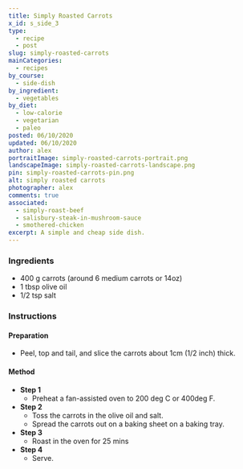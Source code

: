 ```yaml
---
title: Simply Roasted Carrots
x_id: s_side_3
type:
  - recipe
  - post
slug: simply-roasted-carrots
mainCategories: 
  - recipes
by_course:
  - side-dish
by_ingredient:
  - vegetables
by_diet:
  - low-calorie
  - vegetarian
  - paleo
posted: 06/10/2020
updated: 06/10/2020
author: alex
portraitImage: simply-roasted-carrots-portrait.png
landscapeImage: simply-roasted-carrots-landscape.png
pin: simply-roasted-carrots-pin.png
alt: simply roasted carrots
photographer: alex
comments: true
associated: 
  - simply-roast-beef
  - salisbury-steak-in-mushroom-sauce
  - smothered-chicken
excerpt: A simple and cheap side dish.
---
```


<Ingredients>

### Ingredients
    
  - 400 g carrots (around 6 medium carrots or 14oz)
  - 1 tbsp olive oil
  - 1/2 tsp salt

</Ingredients>

<Instructions>

### Instructions

#### Preparation

  - Peel, top and tail, and slice the carrots about 1cm (1/2 inch) thick.

#### Method

  - **Step 1**
    - Preheat a fan-assisted oven to 200 deg C or 400deg F.
  - **Step 2**
    - Toss the carrots in the olive oil and salt.
    - Spread the carrots out on a baking sheet on a baking tray.
  - **Step 3**
    - Roast in the oven for 25 mins
  - **Step 4**
    - Serve.

</Instructions>



